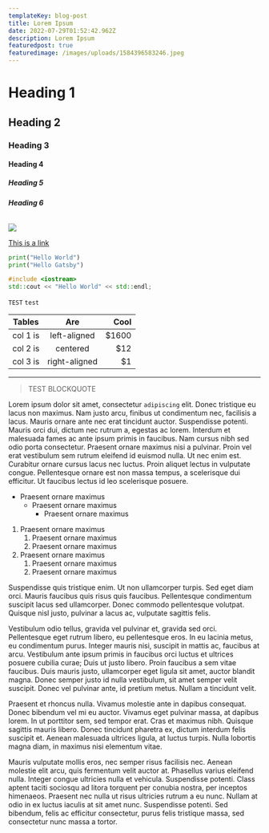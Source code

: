 ```yaml
---
templateKey: blog-post
title: Lorem Ipsum
date: 2022-07-29T01:52:42.962Z
description: Lorem Ipsum
featuredpost: true
featuredimage: /images/uploads/1584396583246.jpeg
---
```


# **Heading 1**
## **Heading 2**
### **Heading 3**
#### **Heading 4**
##### **Heading 5**
###### **Heading 6**

![](https://st.depositphotos.com/1010683/1389/i/600/depositphotos_13895290-stock-photo-giant-panda-bear-eating-bamboo.jpg)

[This is a link](https://st.depositphotos.com/1010683/1389/i/600/depositphotos_13895290-stock-photo-giant-panda-bear-eating-bamboo.jpg)

```python
print("Hello World")
print("Hello Gatsby")
```

```cpp
#include <iostream>
std::cout << "Hello World" << std::endl;
```

`TEST` `test`

| Tables   |      Are      |  Cool |
|----------|:-------------:|------:|
| col 1 is |  left-aligned | $1600 |
| col 2 is |    centered   |   $12 |
| col 3 is | right-aligned |    $1 |

***


> TEST BLOCKQUOTE

Lorem ipsum dolor sit amet, consectetur `adipiscing` elit. Donec tristique eu lacus non maximus. Nam justo arcu, finibus ut condimentum nec, facilisis a lacus. Mauris ornare ante nec erat tincidunt auctor. Suspendisse potenti. Mauris orci dui, dictum nec rutrum a, egestas ac lorem. Interdum et malesuada fames ac ante ipsum primis in faucibus. Nam cursus nibh sed odio porta consectetur. Praesent ornare maximus nisi a pulvinar. Proin vel erat vestibulum sem rutrum eleifend id euismod nulla. Ut nec enim est. Curabitur ornare cursus lacus nec luctus. Proin aliquet lectus in vulputate congue. Pellentesque ornare est non massa tempus, a scelerisque dui efficitur. Ut faucibus lectus id leo scelerisque posuere.

- Praesent ornare maximus
    - Praesent ornare maximus
        - Praesent ornare maximus

1. Praesent ornare maximus
    1. Praesent ornare maximus
    2. Praesent ornare maximus
2. Praesent ornare maximus
    1. Praesent ornare maximus
    2. Praesent ornare maximus

Suspendisse quis tristique enim. Ut non ullamcorper turpis. Sed eget diam orci. Mauris faucibus quis risus quis faucibus. Pellentesque condimentum suscipit lacus sed ullamcorper. Donec commodo pellentesque volutpat. Quisque nisl justo, pulvinar a lacus ac, vulputate sagittis felis.

Vestibulum odio tellus, gravida vel pulvinar et, gravida sed orci. Pellentesque eget rutrum libero, eu pellentesque eros. In eu lacinia metus, eu condimentum purus. Integer mauris nisi, suscipit in mattis ac, faucibus at arcu. Vestibulum ante ipsum primis in faucibus orci luctus et ultrices posuere cubilia curae; Duis ut justo libero. Proin faucibus a sem vitae faucibus. Duis mauris justo, ullamcorper eget ligula sit amet, auctor blandit magna. Donec semper justo id nulla vestibulum, sit amet semper velit suscipit. Donec vel pulvinar ante, id pretium metus. Nullam a tincidunt velit.

Praesent et rhoncus nulla. Vivamus molestie ante in dapibus consequat. Donec bibendum vel mi eu auctor. Vivamus eget pulvinar massa, at dapibus lorem. In ut porttitor sem, sed tempor erat. Cras et maximus nibh. Quisque sagittis mauris libero. Donec tincidunt pharetra ex, dictum interdum felis suscipit et. Aenean malesuada ultrices ligula, at luctus turpis. Nulla lobortis magna diam, in maximus nisi elementum vitae.

Mauris vulputate mollis eros, nec semper risus facilisis nec. Aenean molestie elit arcu, quis fermentum velit auctor at. Phasellus varius eleifend nulla. Integer congue ultricies nulla et vehicula. Suspendisse potenti. Class aptent taciti sociosqu ad litora torquent per conubia nostra, per inceptos himenaeos. Praesent nec nulla ut risus ultricies rutrum a eu nunc. Nullam at odio in ex luctus iaculis at sit amet nunc. Suspendisse potenti. Sed bibendum, felis ac efficitur consectetur, purus felis tristique massa, sed consectetur nunc massa a tortor.